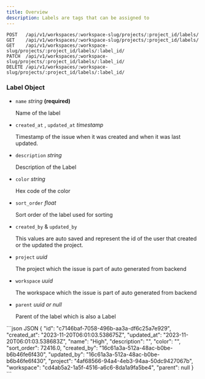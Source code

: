 ```yaml
---
title: Overview
description: Labels are tags that can be assigned to
---
```


```http
POST   /api/v1/workspaces/:workspace-slug/projects/:project_id/labels/
GET    /api/v1/workspaces/:workspace-slug/projects/:project_id/labels/
GET    /api/v1/workspaces/:workspace-slug/projects/:project_id/labels/:label_id/
PATCH  /api/v1/workspaces/:workspace-slug/projects/:project_id/labels/:label_id/
DELETE /api/v1/workspaces/:workspace-slug/projects/:project_id/labels/:label_id/
```

### Label Object

- `name` _string_ **(required)**

  Name of the label

- `created_at` , `updated_at` _timestamp_

  Timestamp of the issue when it was created and when it was last updated.

- `description` _string_

  Description of the Label

- `color` _string_

  Hex code of the color

- `sort_order` _float_

  Sort order of the label used for sorting

- `created_by` & `updated_by`

  This values are auto saved and represent the id of the user that created or the updated the project.

- `project` _uuid_

  The project which the issue is part of auto generated from backend

- `workspace` _uuid_

  The workspace which the issue is part of auto generated from backend

- `parent` _uuid or null_

  Parent of the label which is also a Label

<ResponseExample>
```json JSON
{
"id": "c7146baf-7058-496b-aa3a-df6c25a7e929",
"created_at": "2023-11-20T06:01:03.538675Z",
"updated_at": "2023-11-20T06:01:03.538683Z",
"name": "High",
"description": "",
"color": "",
"sort_order": 72416.0,
"created_by": "16c61a3a-512a-48ac-b0be-b6b46fe6f430",
"updated_by": "16c61a3a-512a-48ac-b0be-b6b46fe6f430",
"project": "4af68566-94a4-4eb3-94aa-50dc9427067b",
"workspace": "cd4ab5a2-1a5f-4516-a6c6-8da1a9fa5be4",
"parent": null
}
```
</ResponseExample>
